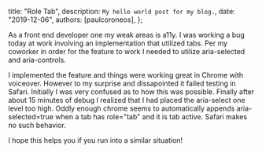 
  title: "Role Tab",
  description: `My hello world post for my blog.`,
  date: "2019-12-06",
  authors: [paulcoroneos],
};

As a front end developer one my weak areas is a11y. I was working a bug today at work involving an implementation that utilized tabs. Per my coworker in order for the feature to work I needed to utilize aria-selected and aria-controls.

I implemented the feature and things were working great in Chrome with voiceover. However to my surprise and dissapointed it failed testing in Safari. Initially I was very confused as to how this was possible. Finally after about 15 minutes of debug I realized that I had placed the aria-select one level too high. Oddly enough chrome seems to automatically appends aria-selected=true when a tab has role="tab" and it is tab active. Safari makes no such behavior.

I hope this helps you if you run into a similar situation!
